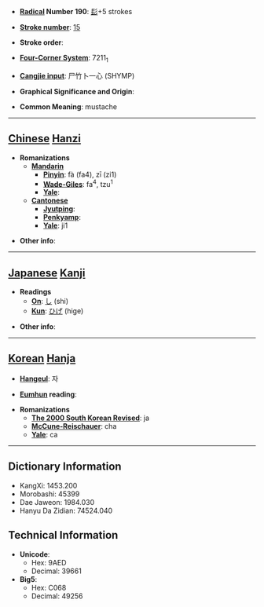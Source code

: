 * '''[[Wiktionary:Chinese radical index| Radical]] Number 190''': [[Wiktionary:Chinese radical index 髟|髟]]+5 strokes

* '''[[Wiktionary:Chinese total strokes index|Stroke number]]''': [[Wiktionary:Chinese total strokes index 15|15]]

* '''Stroke order''': 

* '''[[Wiktionary:Chinese four corner index|Four-Corner System]]''': 7211<sub>1</sub>

* '''[[Wiktionary:Chinese Cangjie index|Cangjie input]]''': 尸竹卜一心 (SHYMP)

* '''Graphical Significance and Origin''': 

* '''Common Meaning''': mustache

----

== [[Chinese]] [[Hanzi]] ==

* '''Romanizations'''
** '''[[Mandarin]]'''
*** '''[[Pinyin]]''': fà (fa4), zī (zi1)
*** '''[[Wade-Giles]]''': fa<sup>4</sup>, tzu<sup>1</sup>
*** '''[[Yale]]''': 
** '''[[Cantonese]]'''
*** '''[[Jyutping]]''':
*** '''[[Penkyamp]]''': 
*** '''[[Yale]]''': ji1

* '''Other info''': 

----

== [[Japanese]] [[Kanji]] ==

* '''Readings'''
** '''[[On]]''': [[し]] (shi)
** '''[[Kun]]''': [[ひげ]] (hige)

* '''Other info''':  

----

== [[Korean]] [[Hanja]] ==

* '''[[Hangeul]]''': 자

* '''[[Eumhun]] reading''': 

* '''Romanizations'''
** '''[[The 2000 South Korean Revised Romanization|The 2000 South Korean Revised]]''': ja
** '''[[McCune-Reischauer]]''': cha
** '''[[Yale]]''': ca

----

== Dictionary Information ==

* KangXi: 1453.200
* Morobashi: 45399
* Dae Jaweon: 1984.030
* Hanyu Da Zidian: 74524.040

== Technical Information ==

* '''Unicode''':
** Hex: 9AED
** Decimal: 39661
* '''Big5''':
** Hex: C068
** Decimal: 49256